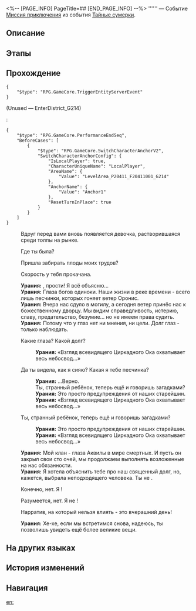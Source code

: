 <%-- [PAGE_INFO]
PageTitle=##
[END_PAGE_INFO] --%>
{{Дополнить|Диалоги.}}
{{Миссия Инфобокс
|id              = 8030305
|Название        = 
|Изображение     = Миссия .png
|Тип             = Миссия приключения
|Событие         = Тайные сумерки
|Глава           = 
|Условия         = Завершена [[Миссия приключения]] «[[Тайные сумерки]]»
|Персонажи       = Первопроходец; Урания
|СтартЛокация    = [[Амфореус]] — [[Руины раздора каструма Кремноса]]
|Мир             = Амфореус
|Предыдущая      = Тайные сумерки
|Следующая       = 
|Награды         = 
}}
'''''' — Событие [[Миссия приключения]] из события [[Тайные сумерки]].

==Описание==
{{Описание|<!--официальное описание из Перекрёстка судеб-->}}

==Этапы==


==Прохождение==
{{Дополнить}}
<pre>{
	"$type": "RPG.GameCore.TriggerEntityServerEvent"
}</pre>
;(Unused &mdash; EnterDistrict_G214)
:{{tx}}
:<pre>{
	"$type": "RPG.GameCore.PerformanceEndSeq",
	"BeforeCases": [
		{
			"$type": "RPG.GameCore.SwitchCharacterAnchorV2",
			"SwitchCharacterAnchorConfig": {
				"IsLocalPlayer": true,
				"CharacterUniqueName": "LocalPlayer",
				"AreaName": {
					"Value": "LevelArea_P20411_F20411001_G214"
				},
				"AnchorName": {
					"Value": "Anchor1"
				},
				"ResetTurnInPlace": true
			}
		}
	]
}</pre>
:{{tx}}
:Вдруг перед вами вновь появляется девочка, растворившаяся среди толпы на рынке.
:{{Диалог|Стрелка}} Где ты была?
:{{Диалог|Стрелка}} Пришла забирать плоды моих трудов?
:{{Диалог|Стрелка}} Скорость у тебя прокачана.
:'''Урания:''' {{MC|ж=Сестрёнка|м=Братик}}, прости! Я всё объясню...
:'''Урания:''' Глаза богов одиноки. Наши жизни в реке времени - всего лишь песчинки, которых гоняет ветер Оронис.
:'''Урания:''' Вчера нас сдуло в могилу, а сегодня ветер принёс нас к божественному дворцу. Мы видим справедливость, истерию, славу, предательство, безумие... но не имеем права судить.
:'''Урания:''' Потому что у глаз нет ни мнения, ни цели. Долг глаз - только наблюдать.
:{{Диалог|Стрелка}} Какие глаза? Какой долг?
::'''Урания:''' «Взгляд всевидящего Циркадного Ока охватывает весь небосвод...»
:{{Диалог|Стрелка}} Да ты видела, как я сияю? Какая я тебе песчинка?
::'''Урания:''' ...Верно.
::Ты, странный ребёнок, теперь ещё и говоришь загадками?
::'''Урания:''' Это просто предупреждения от наших старейшин.
::'''Урания:''' «Взгляд всевидящего Циркадного Ока охватывает весь небосвод...»
:{{Диалог|Стрелка}} Ты, странный ребёнок, теперь ещё и говоришь загадками?
::'''Урания:''' Это просто предупреждения от наших старейшин.
::'''Урания:''' «Взгляд всевидящего Циркадного Ока охватывает весь небосвод...»
:'''Урания:''' Мой клан - глаза Аквилы в мире смертных. И пусть он закрыл свои сто очей, мы продолжаем выполнять возложенные на нас обязанности.
:'''Урания:''' Я хотела объяснить тебе про наш священный долг, но, кажется, выбрала неподходящего человека. Ты не {{MC|ж=молчаливая зрительница|м=молчаливый зритель}}.
:{{Диалог|Стрелка}} Конечно, нет. Я {{MC|ж=главная героиня|м=главный герой}}!
:{{Диалог|Стрелка}} Разумеется, нет. Я не {{MC|ж=молчаливая|м=молчаливый}}!
:{{Диалог|Стрелка}} Нарратив, на который нельзя влиять - это вчерашний день!
:'''Урания:''' Хе-хе, если мы встретимся снова, надеюсь, ты позволишь {{Rubi|моему хозяину|Циркадное Око}} увидеть ещё более великие вещи.
:{{tx}}
{{Диалог Конец}}

==На других языках==
{{На других языках
|en   = 
|zhs  = 
|zht  = 
|ja   = 
|ko   = 
|es   = 
|fr   = 
|ru   = 
|th   = 
|vi   = 
|de   = 
|id   = 
|pt   = 
}}

==История изменений==
{{История изменений|3.5}}

==Навигация==
{{Миссия приключения Навбокс|Глава }}

[[en:]]
